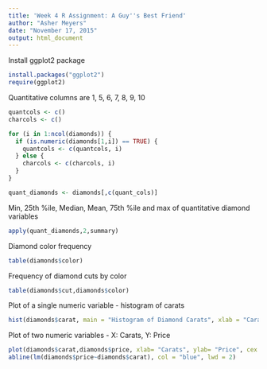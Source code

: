 ```yaml
---
title: 'Week 4 R Assignment: A Guy''s Best Friend'
author: "Asher Meyers"
date: "November 17, 2015"
output: html_document
---
```

Install ggplot2 package

```r
install.packages("ggplot2")
require(ggplot2)
```

Quantitative columns are 1, 5, 6, 7, 8, 9, 10
```r
quantcols <- c()
charcols <- c()

for (i in 1:ncol(diamonds)) {
  if (is.numeric(diamonds[1,i]) == TRUE) {
    quantcols <- c(quantcols, i)
  } else {
    charcols <- c(charcols, i)
  }
}

quant_diamonds <- diamonds[,c(quant_cols)]
```

Min, 25th %ile, Median, Mean, 75th %ile and max 
of quantitative diamond variables
```r
apply(quant_diamonds,2,summary)
```

Diamond color frequency
```r
table(diamonds$color)
```

Frequency of diamond cuts by color
```r
table(diamonds$cut,diamonds$color)
```

Plot of a single numeric variable - histogram of carats
```r
hist(diamonds$carat, main = "Histogram of Diamond Carats", xlab = "Carats")
```
Plot of two numeric variables - X: Carats, Y: Price
```r
plot(diamonds$carat,diamonds$price, xlab= "Carats", ylab= "Price", cex = 0.5)
abline(lm(diamonds$price~diamonds$carat), col = "blue", lwd = 2)
```
